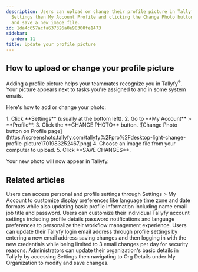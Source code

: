 ```yaml
---
description: Users can upload or change their profile picture in Tallyfy by accessing
  Settings then My Account Profile and clicking the Change Photo button to select
  and save a new image file.
id: 1da4c657acfa637326a0e98300fe1473
sidebar:
  order: 11
title: Update your profile picture
---
```



## How to upload or change your profile picture

Adding a profile picture helps your teammates recognize you in Tallyfy<sup>®</sup>. Your picture appears next to tasks you're assigned to and in some system emails.

Here's how to add or change your photo:

<Steps>
1. Click **Settings** (usually at the bottom left).
2. Go to **My Account** > **Profile**.
3. Click the **CHANGE PHOTO** button.
   ![Change Photo button on Profile page](https://screenshots.tallyfy.com/tallyfy%2Fpro%2Fdesktop-light-change-profile-picture1701983252467.png)
4. Choose an image file from your computer to upload.
5. Click **SAVE CHANGES**.
</Steps>

Your new photo will now appear in Tallyfy.


## Related articles
<CardGrid>
<LinkTitleCard header="<b>Personal Settings > Personalization settings</b>" href="/products/pro/settings/personal-settings/personalization-settings/" > Users can access personal and profile settings through Settings > My Account to customize display preferences like language time zone and date formats while also updating basic profile information including name email job title and password. </LinkTitleCard>
<LinkTitleCard header="<b>Settings > Personal settings</b>" href="/products/pro/settings/personal-settings/" > Users can customize their individual Tallyfy account settings including profile details password notifications and language preferences to personalize their workflow management experience. </LinkTitleCard>
<LinkTitleCard header="<b>Personal Settings > Change my email address</b>" href="/products/pro/settings/personal-settings/how-can-i-change-my-email-address-in-tallyfy/" > Users can update their Tallyfy login email address through profile settings by entering a new email address saving changes and then logging in with the new credentials while being limited to 3 email changes per day for security reasons. </LinkTitleCard>
<LinkTitleCard header="<b>Org Settings > Update organization details</b>" href="/products/pro/settings/org-settings/how-can-i-update-my-organization-details/" > Administrators can update their organization's basic details in Tallyfy by accessing Settings then navigating to Org Details under My Organization to modify and save changes. </LinkTitleCard>
</CardGrid>